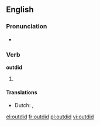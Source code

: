 ==English==

===Pronunciation===
* {{IPA|/ˈɑʊtdɪd/}}

===Verb===
'''outdid'''

# {{past tense of|[[outdo]]}}

====Translations====
* Dutch: {{t-|nl|overtrof}}, {{t+|nl|overtroffen}}

[[el:outdid]]
[[fr:outdid]]
[[pl:outdid]]
[[vi:outdid]]